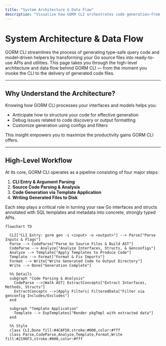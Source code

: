 ```yaml
---
title: "System Architecture & Data Flow"
description: "Visualize how GORM CLI orchestrates code generation—from model and interface discovery to output creation. Learn about its key components and see a mermaid diagram of the high-level workflow: CLI entry, code parsing, template application, and file output."
---
```


# System Architecture & Data Flow

GORM CLI streamlines the process of generating type-safe query code and model-driven helpers by transforming your Go source files into ready-to-use APIs and utilities. This page takes you through the high-level architecture and data flow behind GORM CLI — from the moment you invoke the CLI to the delivery of generated code files.

---

## Why Understand the Architecture?

Knowing how GORM CLI processes your interfaces and models helps you:

- Anticipate how to structure your code for effective generation
- Debug issues related to code discovery or output formatting
- Customize generation using configs and filters

This insight empowers you to maximize the productivity gains GORM CLI offers.

---

## High-Level Workflow

At its core, GORM CLI operates as a pipeline consisting of four major steps:

1. **CLI Entry & Argument Parsing**
2. **Source Code Parsing & Analysis**
3. **Code Generation via Template Application**
4. **Writing Generated Files to Disk**

Each step plays a critical role in turning your raw Go interfaces and structs annotated with SQL templates and metadata into concrete, strongly typed APIs.

```mermaid
flowchart TD

  CLI["CLI Entry: gorm gen -i <input> -o <output>"] --> Parse["Parse Inputs & Flags"]
  Parse --> CodeParse["Parse Go Source Files & Build AST"]
  CodeParse --> Analyze["Analyze Interfaces, Structs, & Genconfigs"]
  Analyze --> Template["Apply Templates to Produce Code"]
  Template --> Format["Format & Fix Imports"]
  Format --> Write["Write Generated Code to Output Directory"]
  Write --> Done["Generation Complete"]

  %% Details
  subgraph "Code Parsing & Analysis"
    CodeParse -->|Walk AST| ExtractConcepts["Extract Interfaces, Methods, Structs"]
    ExtractConcepts -->|Apply Filters| FilteredData["Filter via genconfig Includes/Excludes"]
  end

  subgraph "Template Application"
    Template --> ExpTemplates["Render pkgTmpl with extracted data"]
  end

  %% Style
  class CLI,Done fill:#4CAF50,stroke:#000,color:#fff
  class Parse,CodeParse,Analyze,Template,Format,Write fill:#2196F3,stroke:#000,color:#fff

